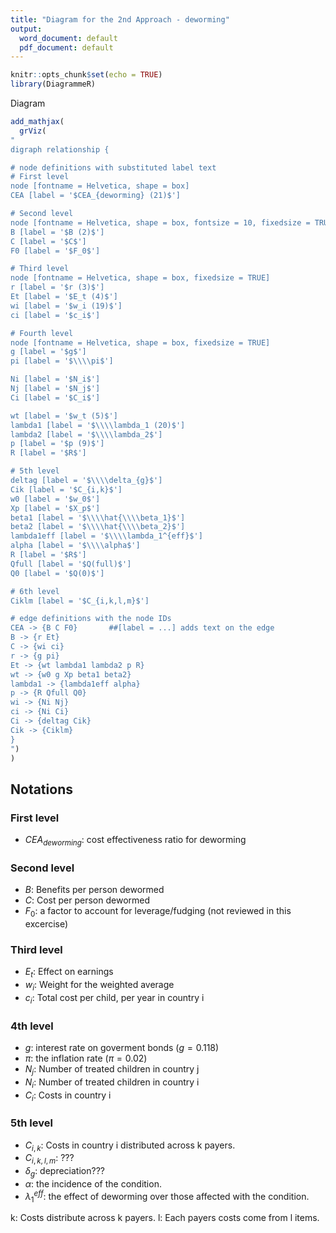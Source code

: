 ```yaml
---
title: "Diagram for the 2nd Approach - deworming"
output:
  word_document: default
  pdf_document: default
---
```


```r
knitr::opts_chunk$set(echo = TRUE)
library(DiagrammeR)
```

Diagram

```r
add_mathjax(
  grViz(
"
digraph relationship {

# node definitions with substituted label text
# First level
node [fontname = Helvetica, shape = box]
CEA [label = '$CEA_{deworming} (21)$']

# Second level
node [fontname = Helvetica, shape = box, fontsize = 10, fixedsize = TRUE]
B [label = '$B (2)$']
C [label = '$C$']
F0 [label = '$F_0$']

# Third level
node [fontname = Helvetica, shape = box, fixedsize = TRUE]
r [label = '$r (3)$']
Et [label = '$E_t (4)$']
wi [label = '$w_i (19)$']
ci [label = '$c_i$']

# Fourth level
node [fontname = Helvetica, shape = box, fixedsize = TRUE]
g [label = '$g$']
pi [label = '$\\\\pi$']

Ni [label = '$N_i$']
Nj [label = '$N_j$']
Ci [label = '$C_i$']

wt [label = '$w_t (5)$']
lambda1 [label = '$\\\\lambda_1 (20)$']
lambda2 [label = '$\\\\lambda_2$']
p [label = '$p (9)$']
R [label = '$R$']

# 5th level
deltag [label = '$\\\\delta_{g}$']
Cik [label = '$C_{i,k}$']
w0 [label = '$w_0$']
Xp [label = '$X_p$']
beta1 [label = '$\\\\hat{\\\\beta_1}$']
beta2 [label = '$\\\\hat{\\\\beta_2}$']
lambda1eff [label = '$\\\\lambda_1^{eff}$'] 
alpha [label = '$\\\\alpha$'] 
R [label = '$R$']
Qfull [label = '$Q(full)$']
Q0 [label = '$Q(0)$']

# 6th level
Ciklm [label = '$C_{i,k,l,m}$']

# edge definitions with the node IDs
CEA -> {B C F0}       ##[label = ...] adds text on the edge
B -> {r Et} 
C -> {wi ci} 
r -> {g pi} 
Et -> {wt lambda1 lambda2 p R}
wt -> {w0 g Xp beta1 beta2}
lambda1 -> {lambda1eff alpha}
p -> {R Qfull Q0}
wi -> {Ni Nj}
ci -> {Ni Ci}
Ci -> {deltag Cik}
Cik -> {Ciklm}
}
")
)
```
## Notations

### First level
- $CEA_{deworming}$: cost effectiveness ratio for deworming

### Second level
- $B$: Benefits per person dewormed
- $C$: Cost per person dewormed
- $F_0$: a factor to account for leverage/fudging (not reviewed in this excercise)

### Third level
- $E_t$: Effect on earnings
- $w_i$: Weight for the weighted average
- $c_i$: Total cost per child, per year in country i

### 4th level
- $g$: interest rate on goverment bonds ($g = 0.118$)
- $\pi$: the inflation rate ($\pi = 0.02$)
- $N_j$: Number of treated children in country j
- $N_i$: Number of treated children in country i
- $C_i$: Costs in country i

### 5th level
- $C_{i,k}$: Costs in country i distributed across k payers.
- $C_{i,k,l,m}$: ???
- $\delta_g$: depreciation???
- $\alpha$: the incidence of the condition.
- $\lambda_1^{eff}$: the effect of deworming over those affected with the condition.

k: Costs distribute across k payers.
l: Each payers costs come from l items.

